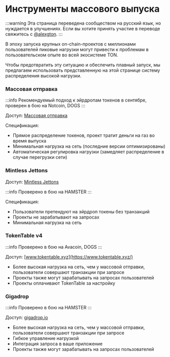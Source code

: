 # Инструменты массового выпуска

:::warning
Эта страница переведена сообществом на русский язык, но нуждается в улучшениях. Если вы хотите принять участие в переводе свяжитесь с [@alexgton](https://t.me/alexgton).
:::

В эпоху запуска крупных on-chain-проектов с миллионами пользователей пиковые нагрузки могут привести к проблемам в пользовательском опыте во всей экосистеме TON.

Чтобы предотвратить эту ситуацию и обеспечить плавный запуск, мы предлагаем использовать представленную на этой странице систему распределения высокой нагрузки.

### Массовая отправка

:::info
Рекомендуемый подход к эйрдропам токенов в сентябре, проверен в бою на Notcoin, DOGS
:::

Доступ: [Массовая отправка](https://docs.tonconsole.com/tonconsole/jettons/mass-sending)

Спецификация:

- Прямое распределение токенов, проект тратит деньги на газ во время выпуска
- Минимальная нагрузка на сеть (последние версии оптимизированы)
- Автоматическая регулировка нагрузки (замедляет распределение в случае перегрузки сети)

### Mintless Jettons

Доступ: [Mintless Jettons](/v3/guidelines/dapps/asset-processing/mintless-jettons)

:::info
  Проверено в бою на HAMSTER
:::

Спецификация:

- Пользователи претендуют на эйрдроп токены без транзакций
- Проекты не зарабатывают на запросах
- Минимальная нагрузка на сеть

### TokenTable v4

:::info
  Проверено в бою на Avacoin, DOGS
:::

Доступ: [www.tokentable.xyz](https://www.tokentable.xyz/)

- Более высокая нагрузка на сеть, чем у массовой отправки, пользователи совершают транзакции при запросе
- Проекты также могут зарабатывать на запросах пользователей
- Проекты оплачивают TokenTable за настройку

### Gigadrop

:::info
  Проверено в бою на HAMSTER
:::

Доступ: [gigadrop.io](https://gigadrop.io/)

- Более высокая нагрузка на сеть, чем у массовой отправки, пользователи совершают транзакции при запросе
- Гибкое управление нагрузкой
- Интеграция запроса в ваше приложение
- Проекты также могут зарабатывать на запросах пользователей

